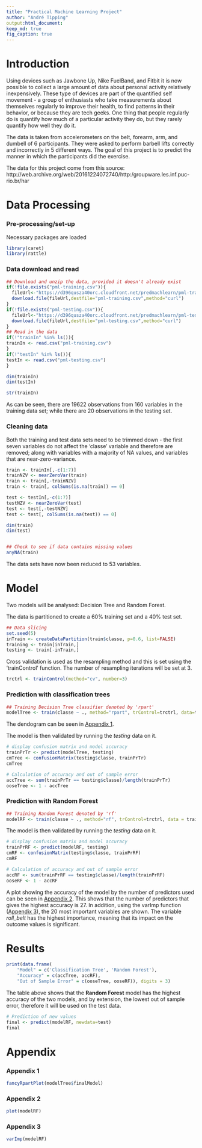 ```yaml
---
title: "Practical Machine Learning Project"
author: "André Tipping"
output:html_document:
keep_md: true
fig_caption: true
---
```


# Introduction

Using devices such as Jawbone Up, Nike FuelBand, and Fitbit it is now possible to collect a large amount of data about personal activity relatively inexpensively. These type of devices are part of the quantified self movement - a group of enthusiasts who take measurements about themselves regularly to improve their health, to find patterns in their behavior, or because they are tech geeks. One thing that people regularly do is quantify how much of a particular activity they do, but they rarely quantify how well they do it. 

The data is taken from accelerometers on the belt, forearm, arm, and dumbell of 6 participants. They were asked to perform barbell lifts correctly and incorrectly in 5 different ways. The goal of this project is to predict the manner in which the participants did the exercise.

The data for this project come from this source: http://web.archive.org/web/20161224072740/http:/groupware.les.inf.puc-rio.br/har

# Data Processing
### Pre-processing/set-up
Necessary packages are loaded
```r
library(caret)
library(rattle)
```

### Data download and read
```r
## Download and unzip the data, provided it doesn't already exist
if(!file.exists("pml-training.csv")){
  fileUrl<-"https://d396qusza40orc.cloudfront.net/predmachlearn/pml-training.csv"
  download.file(fileUrl,destfile="pml-training.csv",method="curl")
}
if(!file.exists("pml-testing.csv")){
  fileUrl<-"https://d396qusza40orc.cloudfront.net/predmachlearn/pml-testing.csv"
  download.file(fileUrl,destfile="pml-testing.csv",method="curl")
}
## Read in the data
if(!"trainIn" %in% ls()){
trainIn <- read.csv("pml-training.csv")
}
if(!"testIn" %in% ls()){
testIn <- read.csv("pml-testing.csv")
}
```

```r
dim(trainIn)
dim(testIn)
```
```r
str(trainIn)
```
As can be seen, there are 19622 observations from 160 variables in the training data set; while there are 20 observations in the testing set.

### Cleaning data
Both the training and test data sets need to be trimmed down - the first seven variables do not affect the 'classe' variable and therefore are removed; along with variables with a majority of NA values, and variables that are near-zero-variance.
```r
train <- trainIn[,-c(1:7)]
trainNZV <- nearZeroVar(train)
train <- train[,-trainNZV]
train <- train[, colSums(is.na(train)) == 0] 

test <- testIn[,-c(1:7)]
testNZV <- nearZeroVar(test)
test <- test[,-testNZV]
test <- test[, colSums(is.na(test)) == 0] 

dim(train)
dim(test)


## Check to see if data contains missing values
anyNA(train)
```

The data sets have now been reduced to 53 variables. 

# Model
Two models will be analysed: Decision Tree and Random Forest.

The data is partitioned to create a 60% training set and a 40% test set.
```r
## Data slicing
set.seed(5)
inTrain <- createDataPartition(train$classe, p=0.6, list=FALSE)
training <- train[inTrain,]
testing <- train[-inTrain,]
```

Cross validation is used as the resampling method and this is set using the 'trainControl' function. The number of resampling iterations will be set at 3.
```r
trctrl <- trainControl(method="cv", number=3)
```

### Prediction with classification trees
```r
## Training Decision Tree classifier denoted by 'rpart'
modelTree <- train(classe ~ ., method="rpart", trControl=trctrl, data=training)
```
The dendogram can be seen in [Appendix 1][].

The model is then validated by running the *testing* data on it.

```r
# display confusion matrix and model accuracy
trainPrTr <- predict(modelTree, testing)
cmTree <- confusionMatrix(testing$classe, trainPrTr)
cmTree

# Calculation of accuracy and out of sample error
accTree <- sum(trainPrTr == testing$classe)/length(trainPrTr)
ooseTree <- 1 - accTree

```


### Prediction with Random Forest
```r
## Training Random Forest denoted by 'rf'
modelRF <- train(classe ~ ., method="rf", trControl=trctrl, data = training)
```

The model is then validated by running the *testing* data on it.
```r
# display confusion matrix and model accuracy
trainPrRF <- predict(modelRF, testing)
cmRF <- confusionMatrix(testing$classe, trainPrRF)
cmRF

# Calculation of accuracy and out of sample error
accRF <- sum(trainPrRF == testing$classe)/length(trainPrRF)
ooseRF <- 1 - accRF
```
A plot showing the accuracy of the model by the number of predictors used can be seen in [Appendix 2][]. This shows that the number of predictors that gives the highest accuracy is 27. In addition, using the varImp function ([Appendix 3][]), the 20 most important variables are shown. The variable *roll_belt* has the highest importance, meaning that its impact on the outcome values is significant.

# Results
```r
print(data.frame(
    "Model" = c('Classification Tree', 'Random Forest'),
    "Accuracy" = c(accTree, accRF),
    "Out of Sample Error" = c(ooseTree, ooseRF)), digits = 3)
```
The table above shows that the **Random Forest** model has the highest accuracy of the two models, and by extension, the lowest out of sample error, therefore it will be used on the test data.
```r
# Prediction of new values
final <- predict(modelRF, newdata=test)
final
```

\newpage

# Appendix
### Appendix 1
```r
fancyRpartPlot(modelTree$finalModel)
```

### Appendix 2
```r
plot(modelRF)
```

### Appendix 3
```r
varImp(modelRF)
```